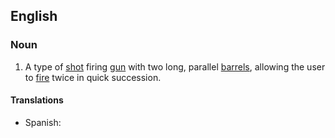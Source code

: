 ==English==
{{wikipedia|Double-barreled shotgun}}
===Noun===
{{en-noun|sg=[[double-barrelled]] [[shotgun]]}}

# A type of [[shot]] firing [[gun]] with two long, parallel [[barrel]]s, allowing the user to [[fire]] twice in quick succession.

====Translations====
* Spanish: {{t-|es|escopeta de dos cañones}}